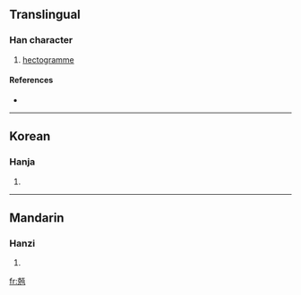 ==Translingual==

===Han character===
{{Han char|rn=10|rad=儿|as=11|sn=13|four=|canj=十山一日 (JUMA)}}

# [[hectogramme]]

====References====
* {{Han ref|kx=0125.211|dkj=01394|dj=0266.060|hdz=10274.031|uh=5161|ud=20833|bh=A25D|bd=41565}}

----

==Korean==

===Hanja===
{{ko-hanja|hangeul=백|rv=baek|mr=paek}}

# {{defn|Korean}}

----

==Mandarin==

===Hanzi===
{{cmn-hanzi|pin=[[bài3ke]] (bai3ke4)|wg=<sup>4</sup>}}

# {{defn|Mandarin}}

[[fr:兡]]